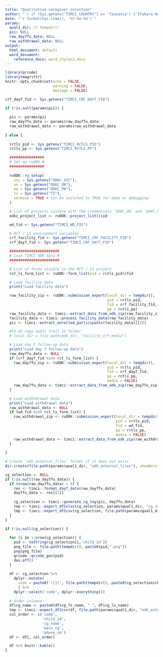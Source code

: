 ```yaml
---
title: "Qualitative caregiver selection"
author: "`r if (Sys.getenv('TIMCI_COUNTRY') == 'Tanzania') {'Ifakara Health Institute (IHI)'} else if (Sys.getenv('TIMCI_COUNTRY') == 'India') {'King George s Medical University (KGMU)'} else if (Sys.getenv('TIMCI_COUNTRY') == 'Senegal') {'Université Cheikh Anta Diop de Dakar (UCAD)'} else if (Sys.getenv('TIMCI_COUNTRY') == 'Kenya') {'University of Nairobi (UoN)'} else if (Sys.getenv('TIMCI_COUNTRY') == 'Myanmar') {'Burnet Institute (BI)'} else {'Swiss Tropical and Public Health Institute (Swiss TPH)'}`"
date: "`r format(Sys.time(), '%Y-%m-%d')`"
params:
  qual1_dir: !r tempdir()
  pii: NULL
  raw_day7fu_data: NULL
  raw_withdrawal_data: NULL
output:
  html_document: default
  word_document:
    reference_docx: word_styles2.docx
---
```


```r
library(qrcode)
library(magrittr)
knitr::opts_chunk$set(echo = FALSE,
                      warning = FALSE,
                      message = FALSE)
```

```r
crf_day7_fid <- Sys.getenv("TIMCI_CRF_DAY7_FID")

if (!is.null(params$pii)) {
  
  pii <- params$pii
  raw_day7fu_data <- params$raw_day7fu_data
  raw_withdrawal_data <- params$raw_withdrawal_data
  
} else {
  
  rctls_pid <- Sys.getenv("TIMCI_RCTLS_PID")
  rctls_pp <- Sys.getenv("TIMCI_RCTLS_PP")

  ################
  # Set up ruODK #
  ################
  
  ruODK::ru_setup(
    svc = Sys.getenv("ODKC_SVC"),
    un = Sys.getenv("ODKC_UN"),
    pw = Sys.getenv("ODKC_PW"),
    tz = Sys.getenv("TZ"),
    verbose = TRUE # Can be switched to TRUE for demo or debugging
  )

  # List of projects visible with the credentials `ODKC_UN` and `ODKC_PW`
  odkc_project_list <- ruODK::project_list()$id

  wd_fid <- Sys.getenv("TIMCI_WD_FID")

  # RCT / LS environment variables
  crf_facility_fid <- Sys.getenv("TIMCI_CRF_FACILITY_FID")
  crf_day7_fid <- Sys.getenv("TIMCI_CRF_DAY7_FID")

  #######################
  # Load TIMCI ODK data #
  #######################

  # List of forms visible in the RCT / LS project
  rct_ls_form_list <- ruODK::form_list(pid = rctls_pid)$fid

  # Load facility data
  print("Load facility data")

  raw_facility_zip <- ruODK::submission_export(local_dir = tempdir(),
                                               pid = rctls_pid,
                                               fid = crf_facility_fid,
                                               pp = rctls_pp)
  raw_facility_data <- timci::extract_data_from_odk_zip(raw_facility_zip, paste0(crf_facility_fid,".csv"))
  facility_data <- timci::process_facility_data(raw_facility_data)
  pii <- timci::extract_enrolled_participants(facility_data)[[2]]

  #To do copy audit trail in folder
  # local_dir = file.path(mdb_dir, "facility_crf_media")

  # Load day 7 follow-up data
  print("Load day 7 follow-up data")
  raw_day7fu_data <- NULL
  if (crf_day7_fid %in% rct_ls_form_list) {
    raw_day7fu_zip <- ruODK::submission_export(local_dir = tempdir(),
                                               pid = rctls_pid,
                                               fid = crf_day7_fid,
                                               pp = rctls_pp,
                                               media = FALSE)
    raw_day7fu_data <- timci::extract_data_from_odk_zip(raw_day7fu_zip, paste0(crf_day7_fid,".csv"))
  }

  # Load widthdrawal data
  print("Load withdrawal data")
  raw_withdrawal_data <- NULL
  if (wd_fid %in% rct_ls_form_list) {
    raw_withdrawal_zip <- ruODK::submission_export(local_dir = tempdir(),
                                                   pid = rctls_pid,
                                                   fid = wd_fid,
                                                   pp = rctls_pp,
                                                   media = FALSE)
    raw_withdrawal_data <- timci::extract_data_from_odk_zip(raw_withdrawal_zip, paste0(wd_fid,".csv"))
  }
  
}
```

```r
# Create `odk_external_files` folder if it does not exist
dir.create(file.path(params$qual1_dir, "odk_external_files"), showWarnings = FALSE)

cg_selection <- NULL
if (!is.null(raw_day7fu_data)) {
  if (nrow(raw_day7fu_data) > 0) {
    res <- timci::format_day7_data(raw_day7fu_data)
    day7fu_data <- res[[1]]
    
    cg_selection <- timci::generate_cg_log(pii, day7fu_data)
    tmp <- timci::export_df2xlsx(cg_selection, params$qual1_dir, "cg_idi_contact")
    tmp <- timci::export_df2csv(cg_selection, file.path(params$qual1_dir, "odk_external_files"), "cg_idi_contact")
  }
}
```

```r
if (!is.null(cg_selection)) {
  
  for (i in 1:nrow(cg_selection)) {
    pid <- toString(cg_selection[i,'child_id'])
    png_file <- file.path(tempdir(), paste0(pid,".png"))
    png(png_file)
    qrcode::qrcode_gen(pid)
    dev.off()
  }
  
  df <- cg_selection %>%
    dplyr::mutate(
      code = paste0('![](', file.path(tempdir(), paste0(cg_selection$child_id,".png")), ')', '{width=0.75in}')
      ) %>%
    dplyr::select('code', dplyr::everything())
  
  # Order columns
  df$cg_name <- paste0(df$cg_fs_name, " ", df$cg_ls_name)
  tmp <- timci::export_df2csv(df, file.path(params$qual1_dir, "odk_external_files"), "test")
  col_order <- c('code',
                 'child_id',
                 'cg_name',
                 'main_cg',
                 'phone_nb')
  df <- df[, col_order]

  df %>% knitr::kable()
}
```
